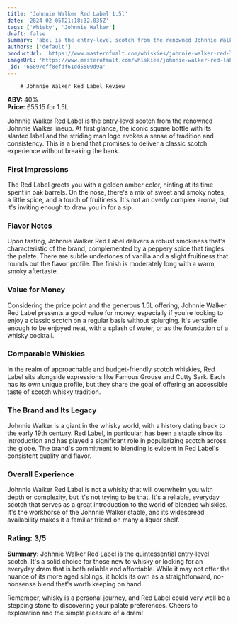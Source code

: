 ```yaml
---
title: 'Johnnie Walker Red Label 1.5l'
date: '2024-02-05T21:18:32.035Z'
tags: ['Whisky', 'Johnnie Walker']
draft: false
summary: 'abel is the entry-level scotch from the renowned Johnnie Walker lineup. At first glance, the iconic square bottle with its slanted...'
authors: ['default']
productUrl: 'https://www.masterofmalt.com/whiskies/johnnie-walker-red-label-1_5l-whisky/'
imageUrl: 'https://www.masterofmalt.com/whiskies/johnnie-walker-red-label-1_5l-whisky.jpg'
_id: '65897eff8efdf61dd5509d9a'
---
```


        # Johnnie Walker Red Label Review

**ABV:** 40%  
**Price:** £55.15 for 1.5L

Johnnie Walker Red Label is the entry-level scotch from the renowned Johnnie Walker lineup. At first glance, the iconic square bottle with its slanted label and the striding man logo evokes a sense of tradition and consistency. This is a blend that promises to deliver a classic scotch experience without breaking the bank.

### First Impressions

The Red Label greets you with a golden amber color, hinting at its time spent in oak barrels. On the nose, there's a mix of sweet and smoky notes, a little spice, and a touch of fruitiness. It's not an overly complex aroma, but it's inviting enough to draw you in for a sip.

### Flavor Notes

Upon tasting, Johnnie Walker Red Label delivers a robust smokiness that's characteristic of the brand, complemented by a peppery spice that tingles the palate. There are subtle undertones of vanilla and a slight fruitiness that rounds out the flavor profile. The finish is moderately long with a warm, smoky aftertaste.

### Value for Money

Considering the price point and the generous 1.5L offering, Johnnie Walker Red Label presents a good value for money, especially if you're looking to enjoy a classic scotch on a regular basis without splurging. It's versatile enough to be enjoyed neat, with a splash of water, or as the foundation of a whisky cocktail.

### Comparable Whiskies

In the realm of approachable and budget-friendly scotch whiskies, Red Label sits alongside expressions like Famous Grouse and Cutty Sark. Each has its own unique profile, but they share the goal of offering an accessible taste of scotch whisky tradition.

### The Brand and Its Legacy

Johnnie Walker is a giant in the whisky world, with a history dating back to the early 19th century. Red Label, in particular, has been a staple since its introduction and has played a significant role in popularizing scotch across the globe. The brand's commitment to blending is evident in Red Label's consistent quality and flavor.

### Overall Experience

Johnnie Walker Red Label is not a whisky that will overwhelm you with depth or complexity, but it's not trying to be that. It's a reliable, everyday scotch that serves as a great introduction to the world of blended whiskies. It's the workhorse of the Johnnie Walker stable, and its widespread availability makes it a familiar friend on many a liquor shelf.

### Rating: 3/5

**Summary:** Johnnie Walker Red Label is the quintessential entry-level scotch. It's a solid choice for those new to whisky or looking for an everyday dram that is both reliable and affordable. While it may not offer the nuance of its more aged siblings, it holds its own as a straightforward, no-nonsense blend that's worth keeping on hand.

Remember, whisky is a personal journey, and Red Label could very well be a stepping stone to discovering your palate preferences. Cheers to exploration and the simple pleasure of a dram!
